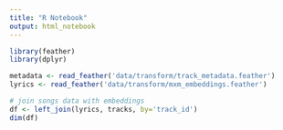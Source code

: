 ```yaml
---
title: "R Notebook"
output: html_notebook
---
```


```r
library(feather)
library(dplyr)
```

```r
metadata <- read_feather('data/transform/track_metadata.feather')
lyrics <- read_feather('data/transform/mxm_embeddings.feather')
```

```r
# join songs data with embeddings
df <- left_join(lyrics, tracks, by='track_id')
dim(df)
```

```r
```



